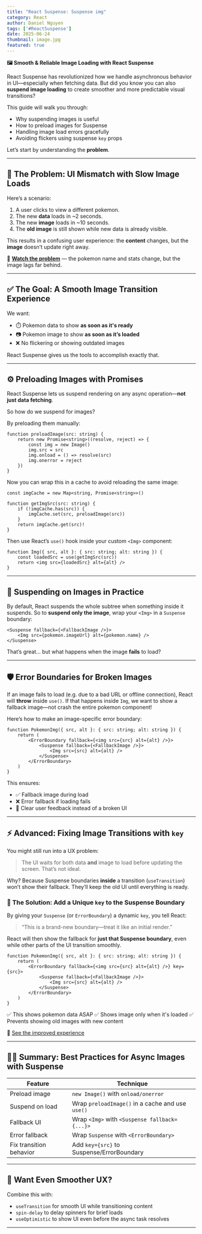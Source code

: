```yaml
---
title: "React Suspense: Suspense img"
category: React
author: Daniel Nguyen
tags: ['#ReactSuspense']
date: 2025-06-24
thumbnail: image.jpg
featured: true
---
```


**🖼️ Smooth & Reliable Image Loading with React Suspense**

React Suspense has revolutionized how we handle asynchronous behavior in UI—especially when fetching data. But did you know you can also **suspend image loading** to create smoother and more predictable visual transitions?

This guide will walk you through:

* Why suspending images is useful
* How to preload images for Suspense
* Handling image load errors gracefully
* Avoiding flickers using suspense `key` props

Let’s start by understanding the **problem**.

---

## 🧨 The Problem: UI Mismatch with Slow Image Loads

Here’s a scenario:

1. A user clicks to view a different pokemon.
2. The new **data** loads in \~2 seconds.
3. The new **image** loads in \~10 seconds.
4. The **old image** is still shown while new data is already visible.

This results in a confusing user experience: the **content** changes, but 
the **image** doesn’t update right away.

🎥 **[Watch the problem](https://www.dropbox.com/scl/fi/k8dnd1u92kd9obf348uq6/bad-img-loading.mp4?rlkey=aois484ivmdjne5n7diorc7xy&raw=1)** — the pokemon name and stats change, but the image lags far behind.

---

## ✅ The Goal: A Smooth Image Transition Experience

We want:

* ⏱️ Pokemon data to show **as soon as it's ready**
* 📷 Pokemon image to show **as soon as it’s loaded**
* ❌ No flickering or showing outdated images

React Suspense gives us the tools to accomplish exactly that.

---

## ⚙️ Preloading Images with Promises

React Suspense lets us suspend rendering on any async operation—**not just data fetching**.

So how do we suspend for images?

By preloading them manually:

```tsx
function preloadImage(src: string) {
	return new Promise<string>((resolve, reject) => {
		const img = new Image()
		img.src = src
		img.onload = () => resolve(src)
		img.onerror = reject
	})
}
```

Now you can wrap this in a cache to avoid reloading the same image:

```tsx
const imgCache = new Map<string, Promise<string>>()

function getImgSrc(src: string) {
	if (!imgCache.has(src)) {
		imgCache.set(src, preloadImage(src))
	}
	return imgCache.get(src)!
}
```

Then use React’s `use()` hook inside your custom `<Img>` component:

```tsx
function Img({ src, alt }: { src: string; alt: string }) {
	const loadedSrc = use(getImgSrc(src))
	return <img src={loadedSrc} alt={alt} />
}
```

---

## 🧪 Suspending on Images in Practice

By default, React suspends the whole subtree when something inside it suspends. 
So to **suspend only the image**, wrap your `<Img>` in a `Suspense` boundary:

```tsx
<Suspense fallback={<FallbackImage />}>
	<Img src={pokemon.imageUrl} alt={pokemon.name} />
</Suspense>
```

That’s great… but what happens when the image **fails** to load?

---

## 🛡️ Error Boundaries for Broken Images

If an image fails to load (e.g. due to a bad URL or offline connection), React 
will **throw** inside `use()`. If that happens inside `Img`, we want to show a fallback 
image—not crash the entire pokemon component!

Here’s how to make an image-specific error boundary:

```tsx
function PokemonImg({ src, alt }: { src: string; alt: string }) {
	return (
		<ErrorBoundary fallback={<img src={src} alt={alt} />}>
			<Suspense fallback={<FallbackImage />}>
				<Img src={src} alt={alt} />
			</Suspense>
		</ErrorBoundary>
	)
}
```

This ensures:

* ✅ Fallback image during load
* ❌ Error fallback if loading fails
* 🧠 Clear user feedback instead of a broken UI

---

## ⚡ Advanced: Fixing Image Transitions with `key`

You might still run into a UX problem:

> The UI waits for both data **and** image to load before updating the screen. That’s not ideal.

Why? Because Suspense boundaries **inside** a transition (`useTransition`) won’t show their 
fallback. They’ll keep the old UI until everything is ready.

### 🧩 The Solution: Add a Unique `key` to the Suspense Boundary

By giving your `Suspense` (or `ErrorBoundary`) a dynamic `key`, you tell React:

> “This is a brand-new boundary—treat it like an initial render.”

React will then show the fallback for **just that Suspense boundary**, even while other parts of 
the UI transition smoothly.

```tsx
function PokemonImg({ src, alt }: { src: string; alt: string }) {
	return (
		<ErrorBoundary fallback={<img src={src} alt={alt} />} key={src}>
			<Suspense fallback={<FallbackImage />}>
				<Img src={src} alt={alt} />
			</Suspense>
		</ErrorBoundary>
	)
}
```

✅ This shows pokemon data ASAP
✅ Shows image only when it's loaded
✅ Prevents showing old images with new content

🎥 [See the improved experience](https://www.dropbox.com/scl/fi/bur28nw0s3tgl7qy39vpm/better-img-loading.mp4?rlkey=y6rq0crkfirf6zd29e2hpb77o&raw=1)

---

## 🧑‍🏫 Summary: Best Practices for Async Images with Suspense

| Feature                 | Technique                                        |
| ----------------------- | ------------------------------------------------ |
| Preload image           | `new Image()` with `onload/onerror`              |
| Suspend on load         | Wrap `preloadImage()` in a cache and use `use()` |
| Fallback UI             | Wrap `<Img>` with `<Suspense fallback={...}>`    |
| Error fallback          | Wrap `Suspense` with `<ErrorBoundary>`           |
| Fix transition behavior | Add `key={src}` to Suspense/ErrorBoundary        |

---

## 🚀 Want Even Smoother UX?

Combine this with:

* `useTransition` for smooth UI while transitioning content
* `spin-delay` to delay spinners for brief loads
* `useOptimistic` to show UI even before the async task resolves

---
